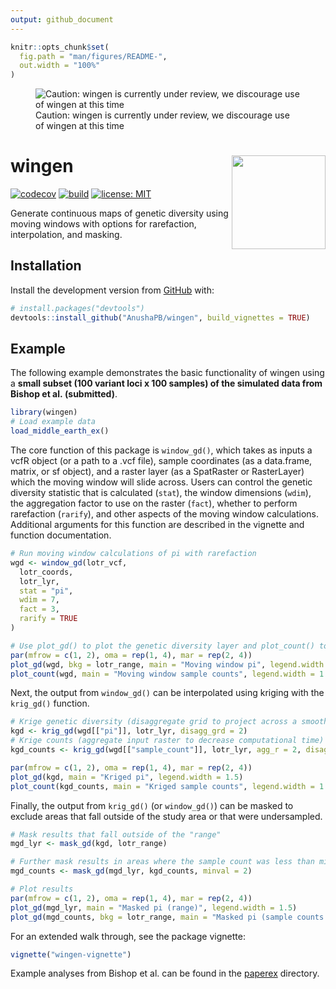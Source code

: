 ```yaml
---
output: github_document
---
```


<!-- README.md is generated from README.Rmd. Please edit that file -->

```r
knitr::opts_chunk$set(
  fig.path = "man/figures/README-",
  out.width = "100%"
)
```


![Caution: wingen is currently under review, we discourage use of wingen at this time](caution.png)

# wingen <img src="man/figures/logo.png" align="right" height="150"/>

<!-- badges: start -->

<!-- [![R-CMD-check](https://github.com/AnushaPB/wingen/actions/workflows/check-release.yaml/badge.svg)](https://github.com/AnushaPB/wingen/actions/workflows/check-release.yaml) -->

[![codecov](https://codecov.io/gh/AnushaPB/wingen/branch/main/graph/badge.svg?token=P4Z35HFR4Y)](https://codecov.io/gh/AnushaPB/wingen) [![build](https://github.com/AnushaPB/wingen/actions/workflows/test-coverage.yaml/badge.svg)](https://github.com/AnushaPB/wingen/actions/workflows/test-coverage.yaml) [![license: MIT](https://img.shields.io/badge/license-MIT-blue)](https://img.shields.io/badge/license-MIT-blue)

<!-- badges: end -->

Generate continuous maps of genetic diversity using moving windows with options for rarefaction, interpolation, and masking.

## Installation

Install the development version from [GitHub](https://github.com/) with:

``` r
# install.packages("devtools")
devtools::install_github("AnushaPB/wingen", build_vignettes = TRUE)
```

## Example

The following example demonstrates the basic functionality of wingen using a **small subset (100 variant loci x 100 samples) of the simulated data from Bishop et al. (submitted)**.

```r
library(wingen)
# Load example data
load_middle_earth_ex()
```

The core function of this package is `window_gd()`, which takes as inputs a vcfR object (or a path to a .vcf file), sample coordinates (as a data.frame, matrix, or sf object), and a raster layer (as a SpatRaster or RasterLayer) which the moving window will slide across. Users can control the genetic diversity statistic that is calculated (`stat`), the window dimensions (`wdim`), the aggregation factor to use on the raster (`fact`), whether to perform rarefaction (`rarify`), and other aspects of the moving window calculations. Additional arguments for this function are described in the vignette and function documentation.

```r
# Run moving window calculations of pi with rarefaction
wgd <- window_gd(lotr_vcf,
  lotr_coords,
  lotr_lyr,
  stat = "pi",
  wdim = 7,
  fact = 3,
  rarify = TRUE
)

# Use plot_gd() to plot the genetic diversity layer and plot_count() to plot the sample counts layer
par(mfrow = c(1, 2), oma = rep(1, 4), mar = rep(2, 4))
plot_gd(wgd, bkg = lotr_range, main = "Moving window pi", legend.width = 1.5)
plot_count(wgd, main = "Moving window sample counts", legend.width = 1.5)
```

Next, the output from `window_gd()` can be interpolated using kriging with the `krig_gd()` function.

```r
# Krige genetic diversity (disaggregate grid to project across a smoother final surface)
kgd <- krig_gd(wgd[["pi"]], lotr_lyr, disagg_grd = 2)
# Krige counts (aggregate input raster to decrease computational time)
kgd_counts <- krig_gd(wgd[["sample_count"]], lotr_lyr, agg_r = 2, disagg_grd = 2)

par(mfrow = c(1, 2), oma = rep(1, 4), mar = rep(2, 4))
plot_gd(kgd, main = "Kriged pi", legend.width = 1.5)
plot_count(kgd_counts, main = "Kriged sample counts", legend.width = 1.5)
```

Finally, the output from `krig_gd()` (or `window_gd()`) can be masked to exclude areas that fall outside of the study area or that were undersampled.

```r
# Mask results that fall outside of the "range"
mgd_lyr <- mask_gd(kgd, lotr_range)

# Further mask results in areas where the sample count was less than minval
mgd_counts <- mask_gd(mgd_lyr, kgd_counts, minval = 2)
```

```r
# Plot results
par(mfrow = c(1, 2), oma = rep(1, 4), mar = rep(2, 4))
plot_gd(mgd_lyr, main = "Masked pi (range)", legend.width = 1.5)
plot_gd(mgd_counts, bkg = lotr_range, main = "Masked pi (sample counts + range)", legend.width = 1.5)
```

For an extended walk through, see the package vignette:

``` r
vignette("wingen-vignette")
```

Example analyses from Bishop et al. can be found in the  [paperex](https://github.com/AnushaPB/wingen/tree/main/paperex) directory.
